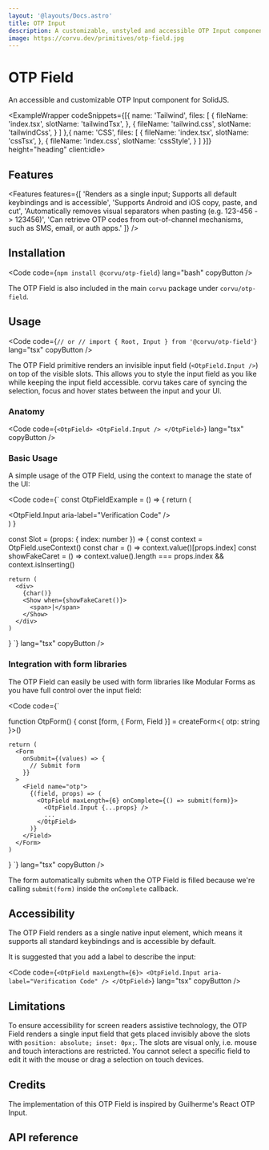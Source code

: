 ```yaml
---
layout: '@layouts/Docs.astro'
title: OTP Input
description: A customizable, unstyled and accessible OTP Input component for SolidJS
image: https://corvu.dev/primitives/otp-field.jpg
---
```


# OTP Field

An accessible and customizable OTP Input component for SolidJS.

<PackageInfo packageName="@corvu/otp-field" />

<ExampleWrapper codeSnippets={[{
  name: 'Tailwind',
  files: [
    {
      fileName: 'index.tsx',
      slotName: 'tailwindTsx',
    },
    {
      fileName: 'tailwind.css',
      slotName: 'tailwindCss',
    }
  ]
},{
  name: 'CSS',
  files: [
    {
      fileName: 'index.tsx',
      slotName: 'cssTsx',
    },
    {
      fileName: 'index.css',
      slotName: 'cssStyle',
    }
  ]
}]} height="heading" client:idle>
  <BasicExample client:idle />
  <RawCode slot="tailwindTsx" code={TailwindTsx} lang="tsx" />
  <RawCode slot="tailwindCss" code={TailwindCss} lang="css" />
  <RawCode slot="cssTsx" code={CssTsx} lang="tsx" />
  <RawCode slot="cssStyle" code={CssStyle} lang="css" />
</ExampleWrapper>

## Features
<Features features={[
  'Renders as a single input; Supports all default keybindings and is accessible',
  'Supports Android and iOS copy, paste, and cut',
  'Automatically removes visual separators when pasting (e.g. 123-456 -> 123456)',
  'Can retrieve OTP codes from out-of-channel mechanisms, such as SMS, email, or auth apps.'
]} />

## Installation

<Code code={`
  npm install @corvu/otp-field
`} lang="bash" copyButton />

The OTP Field is also included in the main `corvu` package under `corvu/otp-field`.

## Usage
<Code code={`
  // or
  // import { Root, Input } from '@corvu/otp-field'
`} lang="tsx" copyButton />

The OTP Field primitive renders an invisible input field (`<OtpField.Input />`) on top of the visible slots. This allows you to style the input field as you like while keeping the input field accessible. corvu takes care of syncing the selection, focus and hover states between the input and your UI.

### Anatomy

<Code code={`
  <OtpField>
    <OtpField.Input />
  </OtpField>
`} lang="tsx" copyButton />

### Basic Usage

A simple usage of the OTP Field, using the context to manage the state of the UI:

<Code code={`
  const OtpFieldExample = () => {
    return (
      <div>
        <OtpField maxLength={6}>
          <OtpField.Input aria-label="Verification Code" />
          <Slot index={0} />
          <Slot index={1} />
          <Slot index={2} />
          <Slot index={3} />
          <Slot index={4} />
          <Slot index={5} />
        </OtpField>
      </div>
    )
  }

  const Slot = (props: { index: number }) => {
    const context = OtpField.useContext()
    const char = () => context.value()[props.index]
    const showFakeCaret = () =>
      context.value().length === props.index && context.isInserting()

    return (
      <div>
        {char()}
        <Show when={showFakeCaret()}>
          <span>|</span>
        </Show>
      </div>
    )
  }
`} lang="tsx" copyButton />

### Integration with form libraries

The OTP Field can easily be used with form libraries like <Link href="https://modularforms.dev/" newTab>Modular Forms</Link> as you have full control over the input field:

<Code code={`

  function OtpForm() {
    const [form, { Form, Field }] = createForm<{
      otp: string
    }>()

    return (
      <Form
        onSubmit={(values) => {
          // Submit form
        }}
      >
        <Field name="otp">
          {(field, props) => (
            <OtpField maxLength={6} onComplete={() => submit(form)}>
              <OtpField.Input {...props} />
              ...
            </OtpField>
          )}
        </Field>
      </Form>
    )
  }
`} lang="tsx" copyButton />

The form automatically submits when the OTP Field is filled because we're calling `submit(form)` inside the `onComplete` callback.

## Accessibility
The OTP Field renders as a single native input element, which means it supports all standard keybindings and is accessible by default.

It is suggested that you add a label to describe the input:

<Code code={`
  <OtpField maxLength={6}>
    <OtpField.Input aria-label="Verification Code" />
  </OtpField>
  `} lang="tsx" copyButton />

## Limitations

To ensure accessibility for screen readers assistive technology, the OTP Field renders a single input field that gets placed invisibly above the slots with `position: absolute; inset: 0px;`. The slots are visual only, i.e. mouse and touch interactions are restricted. You cannot select a specific field to edit it with the mouse or drag a selection on touch devices.

## Credits

The implementation of this OTP Field is inspired by Guilherme's <Link href="https://github.com/guilhermerodz/input-otp" newTab>React OTP Input</Link>.

## API reference

<ApiReference library={OtpField} />
